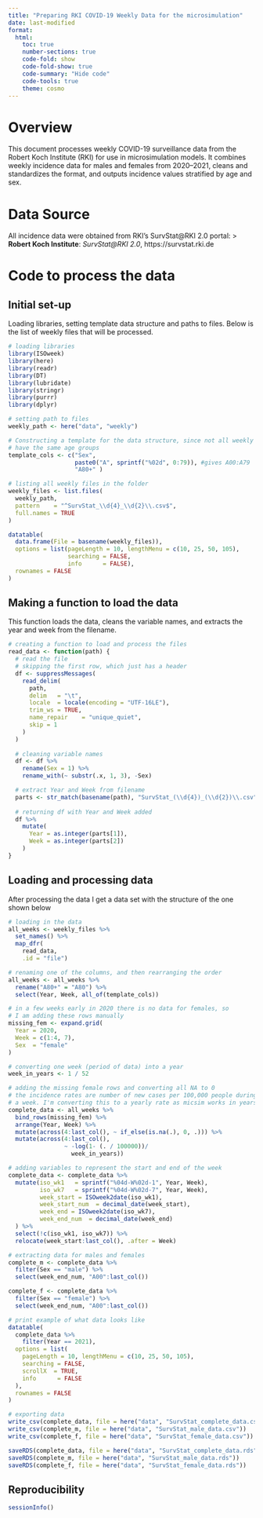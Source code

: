 ```yaml
---
title: "Preparing RKI COVID-19 Weekly Data for the microsimulation"
date: last-modified
format:
  html:
    toc: true
    number-sections: true
    code-fold: show 
    code-fold-show: true
    code-summary: "Hide code"    
    code-tools: true
    theme: cosmo
---
```


# Overview
This document processes weekly COVID-19 surveillance data from the Robert Koch Institute (RKI) for use in microsimulation models. It combines weekly incidence data for males and females from 2020–2021, cleans and standardizes the format, and outputs incidence values stratified by age and sex.

# Data Source
All incidence data were obtained from RKI's SurvStat@RKI 2.0 portal: > **Robert Koch Institute**: *SurvStat@RKI 2.0*, https://survstat.rki.de

# Code to process the data

## Initial set-up

Loading libraries, setting template data structure and paths to files. Below is the list of weekly files that will be processed.
```r
# loading libraries
library(ISOweek)
library(here)
library(readr)
library(DT)
library(lubridate)
library(stringr)
library(purrr)
library(dplyr)

# setting path to files
weekly_path <- here("data", "weekly")

# Constructing a template for the data structure, since not all weekly files
# have the same age groups
template_cols <- c("Sex", 
                   paste0("A", sprintf("%02d", 0:79)), #gives A00:A79
                   "A80+" )

# listing all weekly files in the folder
weekly_files <- list.files(
  weekly_path,
  pattern    = "^SurvStat_\\d{4}_\\d{2}\\.csv$",
  full.names = TRUE
)

datatable(
  data.frame(File = basename(weekly_files)),
  options = list(pageLength = 10, lengthMenu = c(10, 25, 50, 105),
                 searching = FALSE,
                 info      = FALSE),
  rownames = FALSE
)
```

## Making a function to load the data

This function loads the data, cleans the variable names, and extracts the year and week from the filename. 

```r
# creating a function to load and process the files
read_data <- function(path) {
  # read the file
  # skipping the first row, which just has a header
  df <- suppressMessages(
    read_delim(
      path,
      delim   = "\t",           
      locale  = locale(encoding = "UTF-16LE"),  
      trim_ws = TRUE,
      name_repair    = "unique_quiet",
      skip = 1
    ) 
  )
  
  # cleaning variable names
  df <- df %>%
    rename(Sex = 1) %>%
    rename_with(~ substr(.x, 1, 3), -Sex)

  # extract Year and Week from filename
  parts <- str_match(basename(path), "SurvStat_(\\d{4})_(\\d{2})\\.csv")[,2:3]
  
  # returning df with Year and Week added
  df %>%
    mutate(
      Year = as.integer(parts[1]),
      Week = as.integer(parts[2])
    )
}
```

## Loading and processing data

After processing the data I get a data set with the structure of the one shown below

```r
# loading in the data
all_weeks <- weekly_files %>%
  set_names() %>%            
  map_dfr(
    read_data,
    .id = "file") 

# renaming one of the columns, and then rearranging the order
all_weeks <- all_weeks %>%
  rename("A80+" = "A80") %>%
  select(Year, Week, all_of(template_cols)) 

# in a few weeks early in 2020 there is no data for females, so 
# I am adding these rows manually
missing_fem <- expand.grid(
  Year = 2020,
  Week = c(1:4, 7),
  Sex  = "female"
)

# converting one week (period of data) into a year
week_in_years <- 1 / 52

# adding the missing female rows and converting all NA to 0
# the incidence rates are number of new cases per 100,000 people during 
# a week. I'm converting this to a yearly rate as micsim works in years 
complete_data <- all_weeks %>%
  bind_rows(missing_fem) %>%
  arrange(Year, Week) %>%
  mutate(across(4:last_col(), ~ if_else(is.na(.), 0, .))) %>%
  mutate(across(4:last_col(), 
                ~ -log(1- (. / 100000))/
                  week_in_years)) 

# adding variables to represent the start and end of the week
complete_data <- complete_data %>%
  mutate(iso_wk1   = sprintf("%04d-W%02d-1", Year, Week),
         iso_wk7   = sprintf("%04d-W%02d-7", Year, Week),
         week_start = ISOweek2date(iso_wk1),
         week_start_num  = decimal_date(week_start),
         week_end = ISOweek2date(iso_wk7),
         week_end_num  = decimal_date(week_end)
  ) %>%
  select(!c(iso_wk1, iso_wk7)) %>%
  relocate(week_start:last_col(), .after = Week) 

# extracting data for males and females
complete_m <- complete_data %>%
  filter(Sex == "male") %>%
  select(week_end_num, "A00":last_col())

complete_f <- complete_data %>%
  filter(Sex == "female") %>%
  select(week_end_num, "A00":last_col())

# print example of what data looks like
datatable(
  complete_data %>% 
    filter(Year == 2021),
  options = list(
    pageLength = 10, lengthMenu = c(10, 25, 50, 105),
    searching = FALSE,
    scrollX  = TRUE,
    info      = FALSE
  ),
  rownames = FALSE
)
```


```r
# exporting data
write_csv(complete_data, file = here("data", "SurvStat_complete_data.csv"))
write_csv(complete_m, file = here("data", "SurvStat_male_data.csv"))
write_csv(complete_f, file = here("data", "SurvStat_female_data.csv"))

saveRDS(complete_data, file = here("data", "SurvStat_complete_data.rds"))
saveRDS(complete_m, file = here("data", "SurvStat_male_data.rds"))
saveRDS(complete_f, file = here("data", "SurvStat_female_data.rds"))
```

## Reproducibility

```r
sessionInfo()
```
